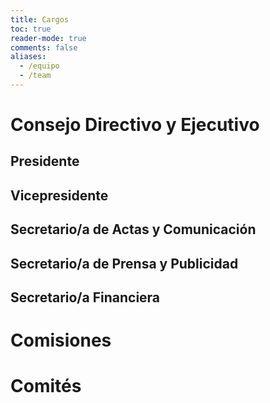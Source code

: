 ```yaml
---
title: Cargos
toc: true
reader-mode: true
comments: false
aliases:
  - /equipo
  - /team
---
```


# Consejo Directivo y Ejecutivo
## Presidente

## Vicepresidente

## Secretario/a de Actas y Comunicación

## Secretario/a de Prensa y Publicidad

## Secretario/a Financiera

# Comisiones

# Comités